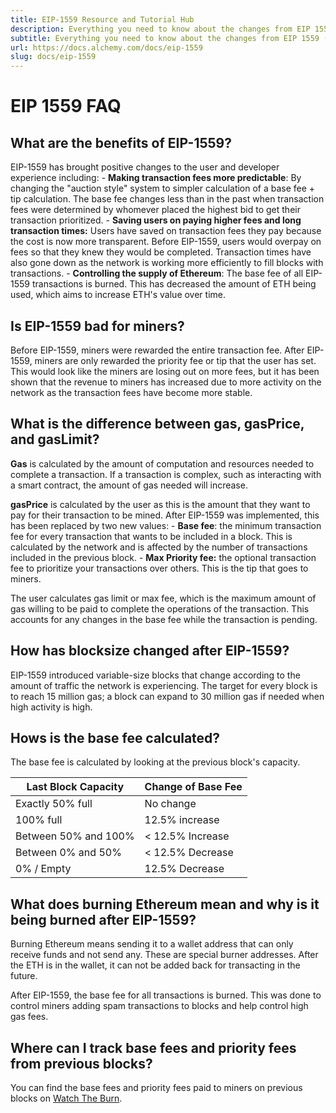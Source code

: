 ```yaml
---
title: EIP-1559 Resource and Tutorial Hub
description: Everything you need to know about the changes from EIP 1559 (London Hardfork) as a developer, and how you can use the new methods for transactions in your DApp.
subtitle: Everything you need to know about the changes from EIP 1559 (London Hardfork) as a developer, and how you can use the new methods for transactions in your DApp.
url: https://docs.alchemy.com/docs/eip-1559
slug: docs/eip-1559
---
```


# EIP 1559 FAQ

## What are the benefits of EIP-1559?

EIP-1559 has brought positive changes to the user and developer experience including: - **Making transaction fees more predictable**: By changing the "auction style" system to simpler calculation of a base fee + tip calculation. The base fee changes less than in the past when transaction fees were determined by whomever placed the highest bid to get their transaction prioritized. - **Saving users on paying higher fees and long transaction times:** Users have saved on transaction fees they pay because the cost is now more transparent. Before EIP-1559, users would overpay on fees so that they knew they would be completed. Transaction times have also gone down as the network is working more efficiently to fill blocks with transactions. - **Controlling the supply of Ethereum**: The base fee of all EIP-1559 transactions is burned. This has decreased the amount of ETH being used, which aims to increase ETH's value over time.

## Is EIP-1559 bad for miners?

Before EIP-1559, miners were rewarded the entire transaction fee. After EIP-1559, miners are only rewarded the priority fee or tip that the user has set. This would look like the miners are losing out on more fees, but it has been shown that the revenue to miners has increased due to more activity on the network as the transaction fees have become more stable.

## What is the difference between gas, gasPrice, and gasLimit?

**Gas** is calculated by the amount of computation and resources needed to complete a transaction. If a transaction is complex, such as interacting with a smart contract, the amount of gas needed will increase.

**gasPrice** is calculated by the user as this is the amount that they want to pay for their transaction to be mined. After EIP-1559 was implemented, this has been replaced by two new values: - **Base fee**: the minimum transaction fee for every transaction that wants to be included in a block. This is calculated by the network and is affected by the number of transactions included in the previous block. - **Max Priority fee:** the optional transaction fee to prioritize your transactions over others. This is the tip that goes to miners.

The user calculates gas limit or max fee, which is the maximum amount of gas willing to be paid to complete the operations of the transaction. This accounts for any changes in the base fee while the transaction is pending.

## How has blocksize changed after EIP-1559?

EIP-1559 introduced variable-size blocks that change according to the amount of traffic the network is experiencing. The target for every block is to reach 15 million gas; a block can expand to 30 million gas if needed when high activity is high.

## Hows is the base fee calculated?

The base fee is calculated by looking at the previous block's capacity.

| Last Block Capacity  | Change of Base Fee |
| -------------------- | ------------------ |
| Exactly 50% full     | No change          |
| 100% full            | 12.5% increase     |
| Between 50% and 100% | \< 12.5% Increase  |
| Between 0% and 50%   | \< 12.5% Decrease  |
| 0% / Empty           | 12.5% Decrease     |

## What does burning Ethereum mean and why is it being burned after EIP-1559?

Burning Ethereum means sending it to a wallet address that can only receive funds and not send any. These are special burner addresses. After the ETH is in the wallet, it can not be added back for transacting in the future.

After EIP-1559, the base fee for all transactions is burned. This was done to control miners adding spam transactions to blocks and help control high gas fees.

## Where can I track base fees and priority fees from previous blocks?

You can find the base fees and priority fees paid to miners on previous blocks on [Watch The Burn](https://watchtheburn.com/).
